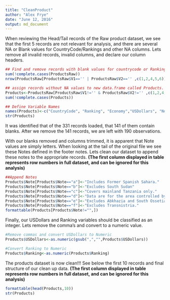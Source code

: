 ```yaml
---
title: "CleanProduct"
author: "Alex Frye"
date: "June 12, 2016"
output: md_document
---
```


When reviewing the Head/Tail records of the Raw product dataset, we see that the first 5 records are not relevant for analysis, and there are several NA or Blank values for CountryCode/Rankings and other NA columns. Lets remove all invalid records, invalid columns, and declare our column headers. 

```R
## Find and remove records with blank values for countrycode or Ranking (V1,V2)
sum(!complete.cases(ProductsRaw))
nrow(ProductsRaw[ProductsRaw$V1=='' | ProductsRaw$V2=='' ,c(1,2,4,5,6)])

## assign records without NA values to new data.frame called Products. Verify no NA values exist
Products<-ProductsRaw[ProductsRaw$V1!='' & ProductsRaw$V2!='' ,c(1,2,4,5,6)]
sum(!complete.cases(Products))

## Define Variable Names
names(Products)<-c("CountryCode", "Ranking", "Economy","USDollars", "Note")
str(Products)

```

It was identified that of the 331 records loaded, that 141 of them contain blanks. After we remove the 141 records, we are left with 190 observations.

With our blanks removed and columns trimmed, it is apparent that Note values are simply letters. When looking at the tail of the original file we see these Notes defined in the footer notes. Lets clean our dataset to append these notes to the appropriate records. 
**(The first column displayed in table represents row numbers in full dataset, and can be ignored for this analysis)**

```r
##Append Notes
Products$Note[Products$Note=="a"]<-"Includes Former Spanish Sahara."
Products$Note[Products$Note=="b"]<-"Excludes South Sudan"
Products$Note[Products$Note=="c"]<-"Covers mainland Tanzania only."
Products$Note[Products$Note=="d"]<-"Data are for the area controlled by the government of the Republic of Cyprus."
Products$Note[Products$Note=="e"]<-"Excludes Abkhazia and South Ossetia."
Products$Note[Products$Note=="f"]<-"Excludes Transnistria."
formattable(Products[Products$Note!="",])
```

Finally, our USDollars and Ranking variables should be classified as an integer. Lets remove the comma's and convert to a numeric value.

```r
#Remove commas and convert USDollars to Numeric
Products$USDollars<-as.numeric(gsub(",","",Products$USDollars))

#Convert Ranking to Numeric
Products$Ranking<-as.numeric(Products$Ranking)

```

The products dataset is now clean!!! See below the first 10 records and final structure of our clean up data.
**(The first column displayed in table represents row numbers in full dataset, and can be ignored for this analysis)**

```r
formattable(head(Products,10))
str(Products)
```